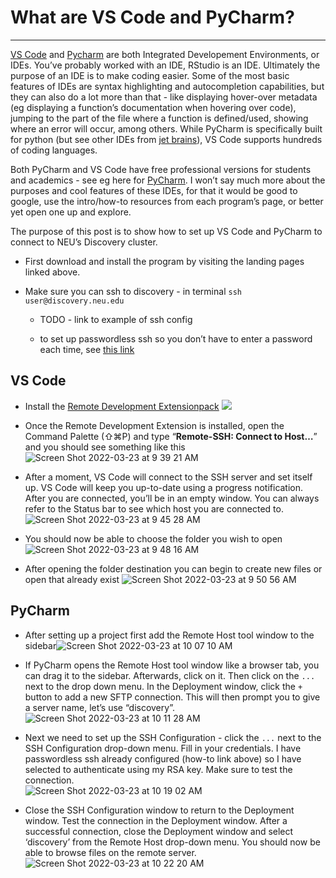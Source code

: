 # What are VS Code and PyCharm?

------------------------------------------------------------------------

[VS Code](https://code.visualstudio.com/) and [Pycharm](https://www.jetbrains.com/pycharm/) are both Integrated Developement Environments, or IDEs. You've probably worked with an IDE, RStudio is an IDE. Ultimately the purpose of an IDE is to make coding easier. Some of the most basic features of IDEs are syntax highlighting and autocompletion capabilities, but they can also do a lot more than that - like displaying hover-over metadata (eg displaying a function's documentation when hovering over code), jumping to the part of the file where a function is defined/used, showing where an error will occur, among others. While PyCharm is specifically built for python (but see other IDEs from [jet brains](https://www.jetbrains.com/)), VS Code supports hundreds of coding languages.

Both PyCharm and VS Code have free professional versions for students and academics - see eg here for [PyCharm](https://www.jetbrains.com/community/education/#students). I won't say much more about the purposes and cool features of these IDEs, for that it would be good to google, use the intro/how-to resources from each program's page, or better yet open one up and explore.

The purpose of this post is to show how to set up VS Code and PyCharm to connect to NEU's Discovery cluster.

-   First download and install the program by visiting the landing pages linked above.

-   Make sure you can ssh to discovery - in terminal `ssh user@discovery.neu.edu`

    -   TODO - link to example of ssh config

    -   to set up passwordless ssh so you don't have to enter a password each time, see [this link](http://www.linuxproblem.org/art_9.html)

## **VS Code** {.unnumbered}

-   Install the [Remote Development Extensionpack](https://marketplace.visualstudio.com/items?itemName=ms-vscode-remote.vscode-remote-extensionpack) ![](https://user-images.githubusercontent.com/8821725/159176412-c43f26ad-855a-46d8-918a-31bf41156bea.png)

-   Once the Remote Development Extension is installed, open the Command Palette (⇧⌘P) and type "**Remote-SSH: Connect to Host...**" and you should see something like this ![Screen Shot 2022-03-23 at 9 39 21 AM](https://user-images.githubusercontent.com/8821725/159713469-dcb1aebc-915e-495f-89b1-d3ca29ff7fd0.png){alt="Screen Shot 2022-03-23 at 9 39 21 AM"}

-   After a moment, VS Code will connect to the SSH server and set itself up. VS Code will keep you up-to-date using a progress notification. After you are connected, you'll be in an empty window. You can always refer to the Status bar to see which host you are connected to.\
    ![Screen Shot 2022-03-23 at 9 45 28 AM](https://user-images.githubusercontent.com/8821725/159713970-a6471acf-e7db-4b43-a87f-316ee8feb9a5.png){alt="Screen Shot 2022-03-23 at 9 45 28 AM"}

-   You should now be able to choose the folder you wish to open\
    ![Screen Shot 2022-03-23 at 9 48 16 AM](https://user-images.githubusercontent.com/8821725/159714594-fa30ac5e-3666-492a-abb9-52de33fa2879.png){alt="Screen Shot 2022-03-23 at 9 48 16 AM"}

-   After opening the folder destination you can begin to create new files or open that already exist ![Screen Shot 2022-03-23 at 9 50 56 AM](https://user-images.githubusercontent.com/8821725/159715126-e0cc754b-ddb3-43ea-98a1-a1fa6a665f16.png){alt="Screen Shot 2022-03-23 at 9 50 56 AM"}

## **PyCharm** {.unnumbered}

-   After setting up a project first add the Remote Host tool window to the sidebar![Screen Shot 2022-03-23 at 10 07 10 AM](https://user-images.githubusercontent.com/8821725/159718453-3750eb37-6127-4c53-9e00-ffec62ba4a22.png){alt="Screen Shot 2022-03-23 at 10 07 10 AM"}

-   If PyCharm opens the Remote Host tool window like a browser tab, you can drag it to the sidebar. Afterwards, click on it. Then click on the `...` next to the drop down menu. In the Deployment window, click the `+` button to add a new SFTP connection. This will then prompt you to give a server name, let's use "discovery".\
    ![Screen Shot 2022-03-23 at 10 11 28 AM](https://user-images.githubusercontent.com/8821725/159719312-ca86411a-1d7d-4131-95a3-fa894d6eee94.png){alt="Screen Shot 2022-03-23 at 10 11 28 AM"}

-   Next we need to set up the SSH Configuration - click the `...` next to the SSH Configuration drop-down menu. Fill in your credentials. I have passwordless ssh already configured (how-to link above) so I have selected to authenticate using my RSA key. Make sure to test the connection.\
    ![Screen Shot 2022-03-23 at 10 19 02 AM](https://user-images.githubusercontent.com/8821725/159720760-74429eab-6aa7-4a5e-bbb9-eb3672879f72.png){alt="Screen Shot 2022-03-23 at 10 19 02 AM"}

-   Close the SSH Configuration window to return to the Deployment window. Test the connection in the Deployment window. After a successful connection, close the Deployment window and select 'discovery' from the Remote Host drop-down menu. You should now be able to browse files on the remote server.![Screen Shot 2022-03-23 at 10 22 20 AM](https://user-images.githubusercontent.com/8821725/159721461-d1106690-d6f9-452d-983e-02913f4b625c.png){alt="Screen Shot 2022-03-23 at 10 22 20 AM"}

\
